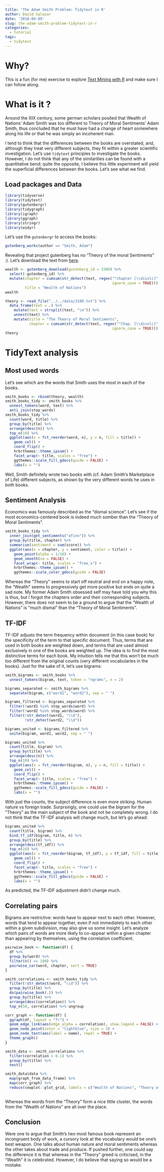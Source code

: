 ```yaml
---
title: 'The Adam Smith Problem: Tidytext in R'
author: David Salazar
date: '2018-04-09'
slug: the-adam-smith-problem-tidytext-in-r
categories:
  - tutorial
tags:
  - tidytext
---
```


# Why?

This is a fun (for me) exercise to explore [Text Mining with R](https://www.tidytextmining.com) and make sure I can follow along. 

# What is it ?

Around the XIX century, some german scholars posited that Wealth of Nations' Adam Smith was too different to Theory of Moral Sentiments' Adam Smith, thus concluded that he must have had a change of heart somewhere along his life or that he was simply an incoherent man. 

I tend to think that the differences between the books are overstated, and, although they treat very different subjects, they fit within a greater scientific investigation. Let's use `tidytext` principles to investigate the books. However, I do not think that any of the similarities can be found with a quantitative bend; quite the opposite, I believe this little experiment will yield the superficial differences between the books. Let's see what we find. 

## Load packages and Data

```r
library(tidyverse)
library(tidytext)
library(gutenbergr)
library(tidygraph)
library(igraph)
library(ggraph)
library(stringr)
library(widyr)
```

Let's use the `gutenbergr` to access the books:

```r
gutenberg_works(author == "Smith, Adam")
```

Revealing that project gutenberg has no "Theory of the moral Sentiments" :). Let's download the text from [here](http://ota.ox.ac.uk/desc/3189).

```r
wealth <- gutenberg_download(gutenberg_id = 3300) %>% 
  select(-gutenberg_id) %>% 
  mutate(chapter = cumsum(str_detect(text, regex("^chapter [\\divxlc]",
                                                 ignore_case = TRUE))),
         title = "Wealth of Nations")
wealth
```

```r
theory <- read_file("../../data/3189.txt") %>% 
  data_frame(text = .) %>% 
    mutate(text = strsplit(text, "\n")) %>% 
    unnest(text) %>% 
    mutate(title = "The Theory of Moral Sentiments",
           chapter = cumsum(str_detect(text, regex("^Chap. [\\divxlc]",
                                                 ignore_case = TRUE))))
theory
```

# TidyText analysis

## Most used words

Let's see which are the words that Smith uses the most in each of the books. 

```r
smith_books <- rbind(theory, wealth)
smith_books_tidy <- smith_books %>% 
  unnest_tokens(word, text) %>%
  anti_join(stop_words)
smith_books_tidy %>% 
  count(word, title) %>% 
  group_by(title) %>% 
  arrange(desc(n)) %>% 
  top_n(10) %>% 
  ggplot(aes(x = fct_reorder(word, n), y = n, fill = title)) +
    geom_col() +
    coord_flip() +
    hrbrthemes::theme_ipsum() +
    facet_wrap(~ title, scales = "free") +
    ggthemes::scale_fill_gdocs(guide = FALSE) +
    labs(x = "")
```

Well, Smith definitely wrote two books with (cf. Adam Smith's Marketplace of Life) different subjects, as shown by the very different words he uses in both books. 

## Sentiment Analysis

Economics was famously described as the "dismal science". Let's see if the most economics-centered book is indeed much somber than the "Theory of Moral Sentiments". 

```r
smith_books_tidy %>% 
  inner_join(get_sentiments("afinn")) %>% 
  group_by(title, chapter) %>% 
  summarise(sentiment = sum(score)) %>% 
  ggplot(aes(x = chapter, y = sentiment, color = title)) +
    geom_point(alpha = 1/10) +
    geom_smooth(se = FALSE) +
    facet_wrap(~ title, scales = "free_x") +
    hrbrthemes::theme_ipsum() +
    ggthemes::scale_color_gdocs(guide = FALSE)
```

Whereas the "Theory" seems to start off neutral and end on a happy note, the "Wealth" seems to progressively get more positive but ends on quite a sad note. My former Adam Smith obsessed self may have told you why this is thus, but I forgot the chapters order and their corresponding subjects. However, there does not seem to be a ground to argue that the "Wealth of Nations" is "much dismal" than the "Theory of Moral Sentiments".

## TF-IDF

TF-IDF adjusts the term frequency within document (in this case book) for the specificity of the term to that specific document. Thus, terms that are used in both books are weighted down, and terms that are used almost exclusively in one of the books are weighted up. The idea is to find the most distinctive terms for each book. My intuition tells me that this won't be much too different from the original counts (very different vocabularies in the books). Just for the sake of it, let's use bigrams:

```r
smith_bigrams <- smith_books %>% 
  unnest_tokens(bigram, text, token = "ngrams", n = 2)

bigrams_separated <- smith_bigrams %>%
  separate(bigram, c("word1", "word2"), sep = " ")

bigrams_filtered <- bigrams_separated %>%
  filter(!word1 %in% stop_words$word) %>%
  filter(!word2 %in% stop_words$word) %>% 
  filter(!str_detect(word1, "\\d"),
         !str_detect(word2, "\\d"))

bigrams_united <- bigrams_filtered %>%
  unite(bigram, word1, word2, sep = " ")

bigrams_united %>% 
  count(title, bigram) %>% 
  group_by(title) %>% 
  arrange(desc(n)) %>% 
  top_n(10) %>% 
  ggplot(aes(x = fct_reorder(bigram, n), y = n, fill = title)) +
    geom_col() +
    coord_flip() +
    facet_wrap(~ title, scales = "free") +
    hrbrthemes::theme_ipsum() +
    ggthemes::scale_fill_gdocs(guide = FALSE) +
    labs(x = "")

```

With just the counts, the subject difference is even more striking. Human nature vs foreign trade. Surprsingly, one could use the bigram for the "Theory" as the main subject of the book and not be completely wrong. I do not think that the TF-IDF analysis will change much, but let's go ahead:

```r
bigrams_united %>%
  count(title, bigram) %>%
  bind_tf_idf(bigram, title, n) %>%
  group_by(title) %>% 
  arrange(desc(tf_idf)) %>% 
  top_n(10) %>% 
  ggplot(aes(x = fct_reorder(bigram, tf_idf), y = tf_idf, fill = title)) +
    geom_col() +
    coord_flip() +
    facet_wrap(~ title, scales = "free") +
    hrbrthemes::theme_ipsum() +
    ggthemes::scale_fill_gdocs(guide = FALSE) +
    labs(x = "")
```

As predicted, the TF-IDF adjustment didn't change much. 

## Correlating pairs

Bigrams are restrictive: words have to appear next to each other. However, words that tend to appear together, even if not immediately to each other within a given subdivision, may also give us some insight. Let's analyze which pairs of words are more likely to co-appear within a given chapter than appearing by themselves, using the \phi correlation coefficient. 

```r
pairwise_book <- function(df) {
  df %>% 
  group_by(word) %>%
  filter(n() >= 100) %>%
  pairwise_cor(word, chapter, sort = TRUE)
}

smith_correlations <- smith_books_tidy %>% 
  filter(!str_detect(word, "\\d")) %>% 
  group_by(title) %>% 
  do(pairwise_book(.)) %>% 
  group_by(title) %>% 
  arrange(desc(correlation)) %>% 
  top_n(50, correlation) %>% ungroup

corr_graph <- function(df) {
  ggraph(df, layout = "fr") +
  geom_edge_link(aes(edge_alpha = correlation), show.legend = FALSE) +
  geom_node_point(color = "lightblue", size = 3) +
  geom_node_text(aes(label = name), repel = TRUE) +
  theme_graph() 
}

smith_data <- smith_correlations %>%
  filter(correlation > 0.1) %>% 
  group_by(title) %>% 
  nest()

smith_data$data %>% 
  map(graph_from_data_frame) %>% 
  map(corr_graph) %>% 
  reduce(cowplot::plot_grid, labels = c("Wealth of Nations", "Theory of Moral Sentiments"))
  
```

Whereas the words from the "Theory" form a nice little cluster, the words from the "Wealth of Nations" are all over the place. 

## Conclusion

Were one to argue that Smith's two most famous book represent an incongruent body of work, a cursory look at the vocabulary would be one's best weapon. One talks about human nature and moral sentiments whereas the other takes about trade and produce. If pushed further, one could say the difference it is that whereas in the "Theory" greed is criticised, in the "Wealth" it is celebrated. However, I do believe that saying so would be a mistake. 








